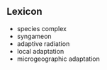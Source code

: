 ## Lexicon 

<!-- concept box *(TEE style)* -->

* species complex
* syngameon
* adaptive radiation
* local adaptation
* microgeographic adaptation
